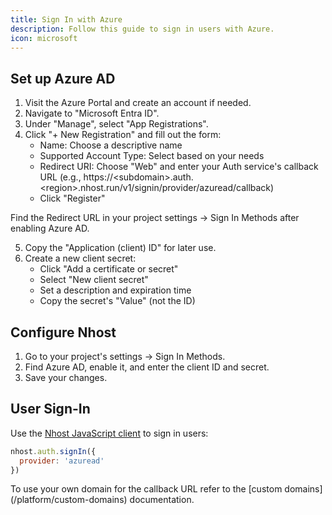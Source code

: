 ```yaml
---
title: Sign In with Azure
description: Follow this guide to sign in users with Azure.
icon: microsoft
---
```


## Set up Azure AD

1. Visit the Azure Portal and create an account if needed.
2. Navigate to "Microsoft Entra ID".
3. Under "Manage", select "App Registrations".
4. Click "+ New Registration" and fill out the form:
   * Name: Choose a descriptive name
   * Supported Account Type: Select based on your needs
   * Redirect URI: Choose "Web" and enter your Auth service's callback URL (e.g., https://&lt;subdomain&gt;.auth.&lt;region&gt;.nhost.run/v1/signin/provider/azuread/callback)
   * Click "Register"

<Note>
Find the Redirect URL in your project settings -> Sign In Methods after enabling Azure AD.
</Note>

5. Copy the "Application (client) ID" for later use.
6. Create a new client secret:
   * Click "Add a certificate or secret"
   * Select "New client secret"
   * Set a description and expiration time
   * Copy the secret's "Value" (not the ID)

## Configure Nhost

1. Go to your project's settings -> Sign In Methods.
2. Find Azure AD, enable it, and enter the client ID and secret.
3. Save your changes.

## User Sign-In

Use the [Nhost JavaScript client](/reference/javascript) to sign in users:

```js
nhost.auth.signIn({
  provider: 'azuread'
})
```

<Note>
To use your own domain for the callback URL refer to the [custom domains](/platform/custom-domains) documentation.
</Note>
